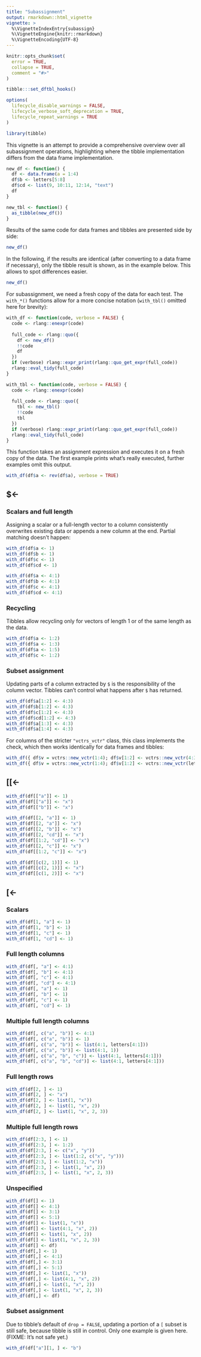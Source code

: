 ```yaml
---
title: "Subassignment"
output: rmarkdown::html_vignette
vignette: >
  %\VignetteIndexEntry{subassign}
  %\VignetteEngine{knitr::rmarkdown}
  %\VignetteEncoding{UTF-8}
---
```


<style type="text/css">
.dftbl {
    width: 100%;
    table-layout: fixed;
}
</style>

```r
knitr::opts_chunk$set(
  error = TRUE,
  collapse = TRUE,
  comment = "#>"
)

tibble:::set_dftbl_hooks()

options(
  lifecycle_disable_warnings = FALSE,
  lifecycle_verbose_soft_deprecation = TRUE,
  lifecycle_repeat_warnings = TRUE
)
```

```r
library(tibble)
```

This vignette is an attempt to provide a comprehensive overview over all subassignment operations, highlighting where the tibble implementation differs from the data frame implementation.

```r
new_df <- function() {
  df <- data.frame(a = 1:4)
  df$b <- letters[5:8]
  df$cd <- list(9, 10:11, 12:14, "text")
  df
}

new_tbl <- function() {
  as_tibble(new_df())
}
```

Results of the same code for data frames and tibbles are presented side by side:

```r
new_df()
```

In the following, if the results are identical (after converting to a data frame if necessary), only the tibble result is shown, as in the example below.
This allows to spot differences easier.

```r
new_df()
```

For subassignment, we need a fresh copy of the data for each test.
The `with_*()` functions allow for a more concise notation
(`with_tbl()` omitted here for brevity):

```r
with_df <- function(code, verbose = FALSE) {
  code <- rlang::enexpr(code)
  
  full_code <- rlang::quo({
    df <- new_df()
    !!code
    df
  })
  if (verbose) rlang::expr_print(rlang::quo_get_expr(full_code))
  rlang::eval_tidy(full_code)
}
```


```r
with_tbl <- function(code, verbose = FALSE) {
  code <- rlang::enexpr(code)
  
  full_code <- rlang::quo({
    tbl <- new_tbl()
    !!code
    tbl
  })
  if (verbose) rlang::expr_print(rlang::quo_get_expr(full_code))
  rlang::eval_tidy(full_code)
}
```

This function takes an assignment expression and executes it on a fresh copy of the data.
The first example prints what's really executed, further examples omit this output.

```r
with_df(df$a <- rev(df$a), verbose = TRUE)
```


## $<-

### Scalars and full length

Assigning a scalar or a full-length vector to a column consistently overwrites existing data or appends a new column at the end. Partial matching doesn't happen:

```r
with_df(df$a <- 1)
with_df(df$b <- 1)
with_df(df$c <- 1)
with_df(df$cd <- 1)
```

```r
with_df(df$a <- 4:1)
with_df(df$b <- 4:1)
with_df(df$c <- 4:1)
with_df(df$cd <- 4:1)
```

### Recycling

Tibbles allow recycling only for vectors of length 1 or of the same length as the data.

```r
with_df(df$a <- 1:2)
with_df(df$a <- 1:3)
with_df(df$a <- 1:5)
with_df(df$c <- 1:2)
```



### Subset assignment

Updating parts of a column extracted by `$` is the responsibility of the column vector.
Tibbles can't control what happens after `$` has returned.

```r
with_df(df$a[1:2] <- 4:3)
with_df(df$b[1:2] <- 4:3)
with_df(df$c[1:2] <- 4:3)
with_df(df$cd[1:2] <- 4:3)
with_df(df$a[1:3] <- 4:3)
with_df(df$a[1:4] <- 4:3)
```

For columns of the stricter `"vctrs_vctr"` class, this class implements the check, which then works identically for data frames and tibbles:

```r
with_df({ df$v = vctrs::new_vctr(1:4); df$v[1:2] <- vctrs::new_vctr(4:3)})
with_df({ df$v = vctrs::new_vctr(1:4); df$v[1:2] <- vctrs::new_vctr(letters[4:3])})
```

## [[<-

```r
with_df(df[["a"]] <- 1)
with_df(df[["a"]] <- "x")
with_df(df[["b"]] <- "x")

with_df(df[[2, "a"]] <- 1)
with_df(df[[2, "a"]] <- "x")
with_df(df[[2, "b"]] <- "x")
with_df(df[[2, "cd"]] <- "x")
with_df(df[[1:2, "cd"]] <- "x")
with_df(df[[2, "c"]] <- "x")
with_df(df[[1:2, "c"]] <- "x")

with_df(df[[c(2, 1)]] <- 1)
with_df(df[[c(2, 1)]] <- "x")
with_df(df[[c(1, 2)]] <- "x")
```

## [<-

### Scalars

```r
with_df(df[1, "a"] <- 1)
with_df(df[1, "b"] <- 1)
with_df(df[1, "c"] <- 1)
with_df(df[1, "cd"] <- 1)
```

### Full length columns

```r
with_df(df[, "a"] <- 4:1)
with_df(df[, "b"] <- 4:1)
with_df(df[, "c"] <- 4:1)
with_df(df[, "cd"] <- 4:1)
with_df(df[, "a"] <- 1)
with_df(df[, "b"] <- 1)
with_df(df[, "c"] <- 1)
with_df(df[, "cd"] <- 1)
```

### Multiple full length columns

```r
with_df(df[, c("a", "b")] <- 4:1)
with_df(df[, c("a", "b")] <- 1)
with_df(df[, c("a", "b")] <- list(4:1, letters[4:1]))
with_df(df[, c("a", "b")] <- list(4:1, 1))
with_df(df[, c("a", "b", "c")] <- list(4:1, letters[4:1]))
with_df(df[, c("a", "b", "cd")] <- list(4:1, letters[4:1]))
```

### Full length rows

```r
with_df(df[2, ] <- 1)
with_df(df[2, ] <- "x")
with_df(df[2, ] <- list(1, "x"))
with_df(df[2, ] <- list(1, "x", 2))
with_df(df[2, ] <- list(1, "x", 2, 3))
```

### Multiple full length rows

```r
with_df(df[2:3, ] <- 1)
with_df(df[2:3, ] <- 1:2)
with_df(df[2:3, ] <- c("x", "y"))
with_df(df[2:3, ] <- list(1:2, c("x", "y")))
with_df(df[2:3, ] <- list(1:2, "x"))
with_df(df[2:3, ] <- list(1, "x", 2))
with_df(df[2:3, ] <- list(1, "x", 2, 3))
```

### Unspecified

```r
with_df(df[] <- 1)
with_df(df[] <- 4:1)
with_df(df[] <- 3:1)
with_df(df[] <- 5:1)
with_df(df[] <- list(1, "x"))
with_df(df[] <- list(4:1, "x", 2))
with_df(df[] <- list(1, "x", 2))
with_df(df[] <- list(1, "x", 2, 3))
with_df(df[] <- df)
with_df(df[,] <- 1)
with_df(df[,] <- 4:1)
with_df(df[,] <- 3:1)
with_df(df[,] <- 5:1)
with_df(df[,] <- list(1, "x"))
with_df(df[,] <- list(4:1, "x", 2))
with_df(df[,] <- list(1, "x", 2))
with_df(df[,] <- list(1, "x", 2, 3))
with_df(df[,] <- df)
```

### Subset assignment

Due to tibble's default of `drop = FALSE`, updating a portion of a `[` subset is still safe, because tibble is still in control.
Only one example is given here.
(FIXME: It's not safe yet.)

```r
with_df(df["a"][1, ] <- "b")
```
